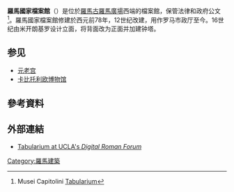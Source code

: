 '''羅馬國家檔案館'''（{{lang-la|Tabularium}}）是位於[[羅馬|羅馬]][[古羅馬廣場|古羅馬廣場]]西端的檔案館，保管法律和政府公文<ref name="Musei Capitolini">Musei Capitolini [http://en.museicapitolini.org/sede/campidoglio_antico/tabularium Tabularium]</ref>。羅馬國家檔案館修建於西元前78年，12世纪改建，用作罗马市政厅至今。16世纪由米开朗基罗设计立面，将背面改为正面并加建钟塔。

== 参见 ==
* [[元老宫|元老宫]]
* [[卡比托利欧博物馆|卡比托利欧博物馆]]

== 參考資料 ==
{{Commons category|Tabularium (Rome)}}
{{reflist}}
== 外部連結 ==
{{Commons category|Tabularium (Rome)}}
*[http://dlib.etc.ucla.edu/projects/Forum/reconstructions/Tabularium_1 Tabularium at UCLA's ''Digital Roman Forum'']
{{coord|41|53|34|N|12|29|1|E|type:landmark|display=title}}
[[Category:羅馬建築|Category:羅馬建築]]